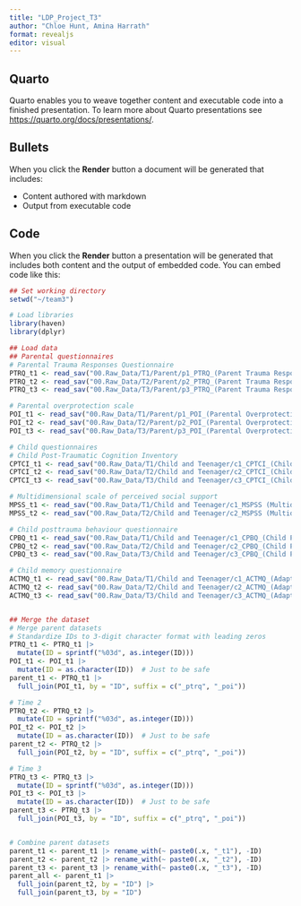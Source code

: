 ```yaml
---
title: "LDP_Project_T3"
author: "Chloe Hunt, Amina Harrath"
format: revealjs
editor: visual
---
```


## Quarto

Quarto enables you to weave together content and executable code into a finished presentation. To learn more about Quarto presentations see <https://quarto.org/docs/presentations/>.

## Bullets

When you click the **Render** button a document will be generated that includes:

-   Content authored with markdown
-   Output from executable code

## Code

When you click the **Render** button a presentation will be generated that includes both content and the output of embedded code. You can embed code like this:

```r
## Set working directory
setwd("~/team3")

# Load libraries
library(haven)
library(dplyr)

## Load data
## Parental questionnaires 
# Parental Trauma Responses Questionnaire 
PTRQ_t1 <- read_sav("00.Raw_Data/T1/Parent/p1_PTRQ_(Parent Trauma Response Questionnaire).sav")
PTRQ_t2 <- read_sav("00.Raw_Data/T2/Parent/p2_PTRQ_(Parent Trauma Response Questionnaire).sav")
PTRQ_t3 <- read_sav("00.Raw_Data/T3/Parent/p3_PTRQ_(Parent Trauma Response Questionnaire).sav")

# Parental overprotection scale
POI_t1 <- read_sav("00.Raw_Data/T1/Parent/p1_POI_(Parental Overprotection Scale.sav")
POI_t2 <- read_sav("00.Raw_Data/T2/Parent/p2_POI_(Parental Overprotection Scale).sav")
POI_t3 <- read_sav("00.Raw_Data/T3/Parent/p3_POI_(Parental Overprotection Scale).sav")

# Child questionnaires
# Child Post-Traumatic Cognition Inventory
CPTCI_t1 <- read_sav("00.Raw_Data/T1/Child and Teenager/c1_CPTCI_(Child Posttraumatic Cognitions Inventory).sav")
CPTCI_t2 <- read_sav("00.Raw_Data/T2/Child and Teenager/c2_CPTCI_(Child Postraumatic Cognitions Inventory).sav")
CPTCI_t3 <- read_sav("00.Raw_Data/T3/Child and Teenager/c3_CPTCI_(Child Posttraumatic Cognitions Inventory).sav")

# Multidimensional scale of perceived social support
MPSS_t1 <- read_sav("00.Raw_Data/T1/Child and Teenager/c1_MSPSS (Multidimensional Scale of Perceived Social Support).sav")
MPSS_t2 <- read_sav("00.Raw_Data/T2/Child and Teenager/c2_MSPSS (Multidimensional Scale of Perceived Social Support).sav")

# Child posttrauma behaviour questionnaire
CPBQ_t1 <- read_sav("00.Raw_Data/T1/Child and Teenager/c1_CPBQ_(Child Posttrauma Behaviours Questionnaire).sav")
CPBQ_t2 <- read_sav("00.Raw_Data/T2/Child and Teenager/c2_CPBQ_(Child Posttrauma Behaviours Questionnaire).sav")
CPBQ_t3 <- read_sav("00.Raw_Data/T3/Child and Teenager/c3_CPBQ_(Child Posttrauma Behaviours Questionnaire).sav")

# Child memory questionnaire
ACTMQ_t1 <- read_sav("00.Raw_Data/T1/Child and Teenager/c1_ACTMQ_(Adapted Child Trauma Memory Questionnaire).sav")
ACTMQ_t2 <- read_sav("00.Raw_Data/T2/Child and Teenager/c2_ACTMQ_(Adapted Child Trauma Memory Questionnaire).sav")
ACTMQ_t3 <- read_sav("00.Raw_Data/T3/Child and Teenager/c3_ACTMQ_(Adapted Child Trauma Memory Questionnaire).sav")


## Merge the dataset
# Merge parent datasets
# Standardize IDs to 3-digit character format with leading zeros
PTRQ_t1 <- PTRQ_t1 |>
  mutate(ID = sprintf("%03d", as.integer(ID)))
POI_t1 <- POI_t1 |>
  mutate(ID = as.character(ID))  # Just to be safe
parent_t1 <- PTRQ_t1 |>
  full_join(POI_t1, by = "ID", suffix = c("_ptrq", "_poi"))

# Time 2
PTRQ_t2 <- PTRQ_t2 |>
  mutate(ID = sprintf("%03d", as.integer(ID)))
POI_t2 <- POI_t2 |>
  mutate(ID = as.character(ID))  # Just to be safe
parent_t2 <- PTRQ_t2 |>
  full_join(POI_t2, by = "ID", suffix = c("_ptrq", "_poi"))

# Time 3
PTRQ_t3 <- PTRQ_t3 |>
  mutate(ID = sprintf("%03d", as.integer(ID)))
POI_t3 <- POI_t3 |>
  mutate(ID = as.character(ID))  # Just to be safe
parent_t3 <- PTRQ_t3 |>
  full_join(POI_t3, by = "ID", suffix = c("_ptrq", "_poi"))


# Combine parent datasets
parent_t1 <- parent_t1 |> rename_with(~ paste0(.x, "_t1"), -ID)
parent_t2 <- parent_t2 |> rename_with(~ paste0(.x, "_t2"), -ID)
parent_t3 <- parent_t3 |> rename_with(~ paste0(.x, "_t3"), -ID)
parent_all <- parent_t1 |>
  full_join(parent_t2, by = "ID") |>
  full_join(parent_t3, by = "ID")


```
